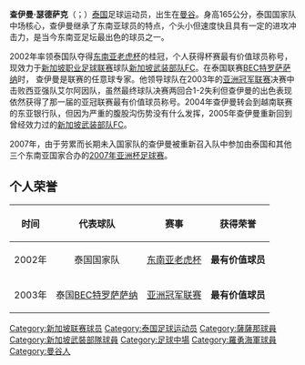 {{Infobox football biography
| playername= 查伊曼·瑟德萨克
| image    = [[File:Therdsak.jpg|200px]] 
| fullname = Therdsak Chaiman
| nickname = -
| dateofbirth = 1973年9月29日 
| countryofbirth = [[泰国|泰国]]
| cityofbirth =
| currentclub  = [[新加坡武装部队FC|武装部队]]
| position = [[中场|中场]]
| years =  
| clubs = [[BEC萨萨那|BEC特罗萨萨纳]]<br>越南东亚银行<br>[[新加坡武装部队FC|武装部队]]
| caps(goals) =
| nationalyears =  
| nationalteam = [[泰国国家足球队|泰国]]
| nationalcaps(goals) = 
}}

'''查伊曼·瑟德萨克'''（{{Thai|t=เทิดศักดิ์ ใจมั่น|r=Therdsak Chaiman}}；{{bd|1973年|9月29日|||catIdx=C}}）[[泰国|泰国]]足球运动员，出生在[[曼谷|曼谷]]。身高165公分，泰国国家队中场核心，查伊曼继承了东南亚球员的特点，个头小但速度快且具有一定的进攻冲击力，是当今东南亚足坛最出色的球员之一。

2002年率领泰国队夺得[[东南亚老虎杯|东南亚老虎杯]]的桂冠，个人获得杯赛最有价值球员称号，现效力于[[新加坡职业足球联赛|新加坡职业足球联赛]]球队[[新加坡武装部队FC|新加坡武装部队FC]]。在泰国联赛[[BEC萨萨那|BEC特罗萨萨纳]]时， 查伊曼是联赛的任意球专家。他领导球队在2003年的[[亚洲冠军联赛|亚洲冠军联赛]]决赛中击败西亚强队艾尔阿因队，虽然最终球队决赛两回合1-2失利但查伊曼的出色表现依然获得了那一届的亚冠联赛最有价值球员称号。2004年查伊曼转会到越南联赛的东亚银行队，但因为严重的腹股沟伤势没有什么发挥，2005年查伊曼重新回到曾经效力过的[[新加坡武装部队FC|新加坡武装部队FC]]。

2007年，由于劳累而长期未入国家队的查伊曼被重新召入队中参加由泰国和其他三个东南亚国家合办的[[2007年亚洲杯足球赛|2007年亚洲杯足球赛]]。

==个人荣誉==
{| class="wikitable"
!时间 
!代表球队
!赛事
!获得荣誉
|-
|<center>2002年
|<center>泰国国家队
|<center>[[东南亚老虎杯|东南亚老虎杯]]
|<center>'''最有价值球员'''
|-
|<center>2003年
|<center>泰国[[BEC萨萨那|BEC特罗萨萨纳]]
|<center>[[亚洲冠军联赛|亚洲冠军联赛]]
|<center>'''最有价值球员'''
|}

{{DEFAULTSORT: Chaiman, Therdsak}}
[[Category:新加坡联赛球员|Category:新加坡联赛球员]]
[[Category:泰国足球运动员|Category:泰国足球运动员]]
[[Category:薩薩那球員|Category:薩薩那球員]]
[[Category:新加坡武裝部隊球員|Category:新加坡武裝部隊球員]]
[[Category:足球中場|Category:足球中場]]
[[Category:羅勇海軍球員|Category:羅勇海軍球員]]
[[Category:曼谷人|Category:曼谷人]]